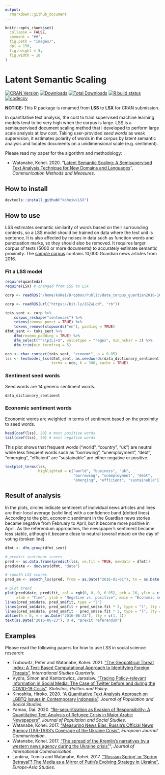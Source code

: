 ```yaml
---
output: 
  rmarkdown::github_document
---
```


```r
knitr::opts_chunk$set(
  collapse = FALSE,
  comment = "##",
  fig.path = "images/",
  dpi = 150,
  fig.height = 5,
  fig.width = 10
)
```

# Latent Semantic Scaling

<!-- badges: start -->
[![CRAN
Version](https://www.r-pkg.org/badges/version/LSX)](https://CRAN.R-project.org/package=LSX)
[![Downloads](https://cranlogs.r-pkg.org/badges/LSX)](https://CRAN.R-project.org/package=LSX)
[![Total
Downloads](https://cranlogs.r-pkg.org/badges/grand-total/LSX?color=orange)](https://CRAN.R-project.org/package=LSX)
[![R build
status](https://github.com/koheiw/LSX/workflows/R-CMD-check/badge.svg)](https://github.com/koheiw/LSX/actions)
[![codecov](https://codecov.io/gh/koheiw/LSX/branch/master/graph/badge.svg)](https://codecov.io/gh/koheiw/LSX)
<!-- badges: end -->

**NOTICE:** This R package is renamed from **LSS** to **LSX** for CRAN submission.

In quantitative text analysis, the cost to train supervised machine learning models tend to be very high when the corpus is large. LSS is a semisupervised document scaling method that I developed to perform large scale analysis at low cost. Taking user-provided *seed words* as weak supervision, it estimates polarity of words in the corpus by latent semantic analysis and locates documents on a unidimensional scale (e.g. sentiment). 

Please read my paper for the algorithm and methodology:

- Watanabe, Kohei. 2020. "[Latent Semantic Scaling: A Semisupervised Text Analysis Technique for New Domains and Languages](https://www.tandfonline.com/doi/full/10.1080/19312458.2020.1832976)", *Communication Methods and Measures*.


## How to install

```r
devtools::install_github("koheiw/LSX")
```

## How to use

LSS estimates semantic similarity of words based on their surrounding contexts, so a LSS model should be trained on data where the text unit is sentence. It is also affected by noises in data such as function words and punctuation marks, so they should also be removed. It requires larger corpus of texts (5000 or more documents) to accurately estimate semantic proximity. The [sample corpus](https://bit.ly/2GZwLcN) contains 10,000 Guardian news articles from 2016.

### Fit a LSS model

```r
require(quanteda)
require(LSX) # changed from LSS to LSX
```

```r
corp <- readRDS("/home/kohei/Dropbox/Public/data_corpus_guardian2016-10k.rds")
```

```r
corp <- readRDS(url("https://bit.ly/2GZwLcN", "rb"))
```

```r
toks_sent <- corp %>% 
    corpus_reshape("sentences") %>% 
    tokens(remove_punct = TRUE) %>% 
    tokens_remove(stopwords("en"), padding = TRUE)
dfmt_sent <- toks_sent %>% 
    dfm(revemo_padding = TRUE) %>%
    dfm_select("^\\p{L}+$", valuetype = "regex", min_nchar = 2) %>% 
    dfm_trim(min_termfreq = 5)

eco <- char_context(toks_sent, "econom*", p = 0.05)
lss <- textmodel_lss(dfmt_sent, as.seedwords(data_dictionary_sentiment), 
                     terms = eco, k = 300, cache = TRUE)
```

### Sentiment seed words

Seed words are 14 generic sentiment words.

```r
data_dictionary_sentiment
```

### Economic sentiment words

Economic words are weighted in terms of sentiment based on the proximity to seed words.

```r
head(coef(lss), 20) # most positive words
tail(coef(lss), 20) # most negative words
```

This plot shows that frequent words ("world", "country", "uk") are neutral while less frequent words such as "borrowing", "unemployment", "debt", "emerging", "efficient" are "sustainable" are  either negative or positive.

```r
textplot_terms(lss, 
               highlighted = c("world", "business", "uk",
                               "borrowing", "unemployment", "debt",
                               "emerging", "efficient", "sustainable"))
```

## Result of analysis

In the plots, circles indicate sentiment of individual news articles and lines are their local average (solid line) with a confidence band (dotted lines). According to the plot, economic sentiment in the Guardian news stories became negative from February to April, but it become more positive in April. As the referendum approaches, the newspaper's sentiment became less stable, although it became close to neutral (overall mean) on the day of voting (broken line).

```r
dfmt <- dfm_group(dfmt_sent)

# predict sentiment scores
pred <- as.data.frame(predict(lss, se.fit = TRUE, newdata = dfmt))
pred$date <- docvars(dfmt, "date")

# smooth LSS scores
pred_sm <- smooth_lss(pred, from = as.Date("2016-01-01"), to = as.Date("2016-12-31"))

# plot trend
plot(pred$date, pred$fit, col = rgb(0, 0, 0, 0.05), pch = 16, ylim = c(-0.5, 0.5),
     xlab = "Time", ylab = "Negative vs. positive", main = "Economic sentiment in the Guardian")
lines(pred_sm$date, pred_sm$fit, type = "l")
lines(pred_sm$date, pred_sm$fit + pred_sm$se.fit * 2, type = "l", lty = 3)
lines(pred_sm$date, pred_sm$fit - pred_sm$se.fit * 2, type = "l", lty = 3)
abline(h = 0, v = as.Date("2016-06-23"), lty = c(1, 2))
text(as.Date("2016-06-23"), 0.4, "Brexit referendum")
```

## Examples

Please read the following papers for how to use LSS in social science research:

- Trubowitz, Peter and Watanabe, Kohei. 2021. ["The Geopolitical Threat Index: A Text-Based Computational Approach to Identifying Foreign  Threats"](https://academic.oup.com/isq/advance-article/doi/10.1093/isq/sqab029/6278490), *International Studies Quarterly*.
- Vydra, Simon and Kantorowicz, Jaroslaw. ["Tracing Policy-relevant Information in Social Media: The Case of Twitter before and during the COVID-19 Crisis"](https://www.degruyter.com/document/doi/10.1515/spp-2020-0013/html). *Statistics, Politics and Policy*.
- Kinoshita, Hiroko. 2020. ["A Quantitative Text Analysis Approach on LGBTQ Issues in Contemporary Indonesia"](https://so03.tci-thaijo.org/index.php/jpss/article/view/241133). *Journal of Population and Social Studies*.
- Yamao, Dai. 2020. ["Re-securitization as Evasion of Responsibility: A Quantitative Text Analysis of Refugee Crisis in Major Arabic Newspapers"](https://so03.tci-thaijo.org/index.php/jpss/article/view/241130), *Journal of Population and Social Studies*.
- Watanabe, Kohei. 2017. ["Measuring News Bias: Russia's Official News Agency ITAR-TASS’s Coverage of the Ukraine Crisis"](http://journals.sagepub.com/eprint/TBc9miIc89njZvY3gyAt/full), *European Journal Communication*.
- Watanabe, Kohei. 2017. ["The spread of the Kremlin's narratives by a western news agency during the Ukraine crisis"](http://www.tandfonline.com/eprint/h2IHsz2YKce6uJeeCmcd/full)", *Journal of International Communication*.
- Lankina, Tomila and Watanabe, Kohei. 2017. ["'Russian Spring' or 'Spring Betrayal'? The Media as a Mirror of Putin’s Evolving Strategy in Ukraine"](http://www.tandfonline.com/eprint/tWik7KDfsZv8C2KeNkI5/full), *Europe-Asia Studies*.
